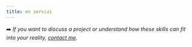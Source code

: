 ```yaml
---
title: en servizi
---
```




➡️ *If you want to discuss a project or understand how these skills can fit into your reality, [contact me](/contact).*

</div>